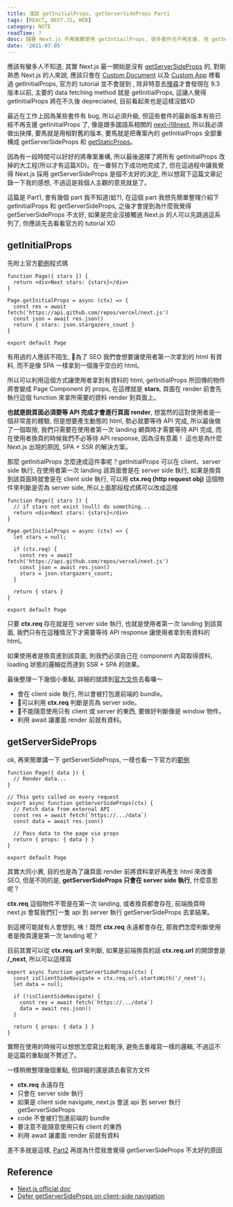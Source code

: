 ```yaml
---
title: 淺談 getInitialProps, getServerSideProps Part1
tags: [REACT, NEXT.JS, WEB]
category: NOTE
readTime: 7
desc: 隨著 Next.js 不再推薦使用 getIntiailProps, 很多套件也不再支援, 但 getServerSideProps 真的比較好嗎？
date: '2021-07-05'
---
```


應該有蠻多人不知道, 其實 Next.js 最一開始是沒有 [getServerSideProps](https://nextjs.org/docs/basic-features/data-fetching#getserversideprops-server-side-rendering) 的,
對剛熟悉 Next.js 的人來說, 應該只會在 [Custom Document](https://nextjs.org/docs/advanced-features/custom-document)
以及 [Custom App](https://nextjs.org/docs/advanced-features/custom-app) 裡看過 getInitialProps, 官方的 tutorial 並不會提到
, 除非特意去[搜尋](https://nextjs.org/docs/api-reference/data-fetching/getInitialProps)才會發現在 9.3 版本以前, 主要的 data fetching method 就是 getInitialProps, 這讓人覺得 getInitialProps 將在不久後 depreciated,
目前看起來也是這樣沒錯XD

最近在工作上因為某些套件有 bug, 所以必須升級, 但這些套件的最新版本有些已經不再支援 getInitialProps 了, 像是跟多國語系相關的 [next-i18next](https://github.com/isaachinman/next-i18next),
所以我必須做出抉擇, 要馬就是用相對舊的版本, 要馬就是把專案內的 getInitialProps 全部重構成 getServerSideProps 和 [getStaticProps](https://nextjs.org/docs/basic-features/data-fetching#getstaticprops-static-generation)。

因為有一段時間可以好好的將專案重構, 所以最後選擇了將所有 getInitialProps 改掉的大工程(所以才有這篇XD)。在一番努力下成功地完成了, 但在這過程中讓我覺得 Next.js 採用 getServerSideProps 是個不太好的決定,
所以想寫下這篇文章記錄一下我的感想, 不過這是我個人主觀的意見就是了。

這篇是 Part1, 會有幾個 part 我不知道(蛤?), 在這個 part 我想先簡單整理介紹下 getInitialProps 和 getServerSideProps,
之後才會提到為什麼我覺得 getServerSideProps 不太好, 如果是完全沒接觸過 Next.js 的人可以先跳過這系列了, 你應該先去看看官方的 tutorial XD

## getInitialProps

先附上官方[範例](https://nextjs.org/docs/api-reference/data-fetching/getInitialProps)程式碼

```
function Page({ stars }) {
  return <div>Next stars: {stars}</div>
}

Page.getInitialProps = async (ctx) => {
  const res = await fetch('https://api.github.com/repos/vercel/next.js')
  const json = await res.json()
  return { stars: json.stargazers_count }
}

export default Page
```

有用過的人應該不陌生, 為了 SEO 我們會想要讓使用者第一次拿到的 html 有資料, 而不是像 SPA 一樣拿到一個幾乎空白的 html。

所以可以利用這個方式讓使用者拿到有資料的 html, getInitialProps 所回傳的物件將會變成 Page Component 的 props,
在這裡就是 **stars**, 頁面在 render 前會先執行這個 function 來拿所需要的資料 render 到頁面上。

**也就是說頁面必須要等 API 完成才會進行頁面 render**, 想當然的這對使用者是一個非常差的體驗, 但是想要產生動態的 html, 勢必就要等待 API 完成,
所以最後做了一個取捨, 我們只需要在使用者第一次 landing 網頁時才需要等待 API 完成, 而在使用者換頁的時候我們不必等待 API response, 因為沒有意義！
這也是為什麼 Next.js 出現的原因, SPA + SSR 的解決方案。

那麼 getInitialProps 怎麼達成這件事呢？getInitialProps 可以在 client、server side 執行, 在使用者第一次 landing 該頁面會是在 server side 執行,
如果是換頁到該頁面時就會是在 client side 執行, 可以用 **ctx.req (http request obj)** 這個物件來判斷是否為 server side, 所以上面那段程式碼可以改成這樣

```
function Page({ stars }) {
  // if stars not exist (null) do something...
  return <div>Next stars: {stars}</div>
}

Page.getInitialProps = async (ctx) => {
  let stars = null;

  if (ctx.req) {
    const res = await fetch('https://api.github.com/repos/vercel/next.js')
    const json = await res.json()
    stars = json.stargazers_count;
  }

  return { stars }
}

export default Page
```

只要 **ctx.req** 存在就是在 server side 執行, 也就是使用者第一次 landing 到該頁面,
我們只有在這種情況下才需要等待 API response 讓使用者拿到有資料的 html。

如果使用者是換頁進到該頁面, 則我們必須自己在 component 內寫取得資料, loading 狀態的邏輯從而達到 SSR + SPA 的效果。

最後整理一下幾個小重點, 詳細的就請到[官方文件](https://nextjs.org/docs/api-reference/data-fetching/getInitialProps)去看囉～

- 會在 client side 執行, 所以會被打包進前端的 bundle。
- 可以利用 **ctx.req** 判斷是否為 server side。
- 不能隨意使用只有 client 或 server 的東西, 要做好判斷像是 window 物件。
- 利用 await 讓畫面 render 前就有資料。

## getServerSideProps

ok, 再來簡單講一下 getServerSideProps, 一樣也看一下官方的[範例](https://nextjs.org/docs/basic-features/data-fetching#simple-example-1)

```
function Page({ data }) {
  // Render data...
}

// This gets called on every request
export async function getServerSideProps(ctx) {
  // Fetch data from external API
  const res = await fetch(`https://.../data`)
  const data = await res.json()

  // Pass data to the page via props
  return { props: { data } }
}

export default Page
```

其實大同小異, 目的也是為了讓頁面 render 前將資料拿好再產生 html 來改善 SEO,
但是不同的是, **getServerSideProps 只會在 server side 執行**, 什麼意思呢？

**ctx.req** 這個物件不管是在第一次 landing, 或者換頁都會存在, 前端換頁時 next.js 會幫我們打一隻 api 到 server 執行 getServerSideProps 去拿結果。

到這裡可能就有人會想到, 咦！既然 **ctx.req** 永遠都會存在, 那我們怎麼判斷使用者是換頁還是第一次 landing 呢？

目前其實可以從 **ctx.req.url** 來判斷, 如果是前端換頁的話 **ctx.req.url** 的開頭會是 **/_next**, 所以可以這樣寫

```
export async function getServerSideProps(ctx) {
  const isClientSideNavigate = ctx.req.url.startsWith('/_next');
  let data = null;

  if (!isClientSideNavigate) {
    const res = await fetch(`https://.../data`)
    data = await res.json()
  }

  return { props: { data } }
}
```

實際在使用的時候可以想想怎麼寫比較乾淨, 避免去重複寫一樣的邏輯, 不過這不是這篇的重點就不贅述了。

一樣稍微整理幾個重點, 但詳細的還是請去看官方文件

- **ctx.req** 永遠存在
- 只會在 server side 執行
- 如果是 client side navigate, next.js 會送 api 到 server 執行 getServerSideProps
- code 不會被打包進前端的 bundle
- 要注意不能隨意使用只有 client 的東西
- 利用 await 讓畫面 render 前就有資料

差不多就是這樣, [Part2](/blog/getinitialprops-and-getserversideprops-part2) 再提為什麼我會覺得 getServerSideProps 不太好的原因

## Reference

- [Next.js official doc](https://nextjs.org/docs/getting-started)
- [Defer getServerSideProps on client-side navigation](https://github.com/vercel/next.js/issues/13910)
